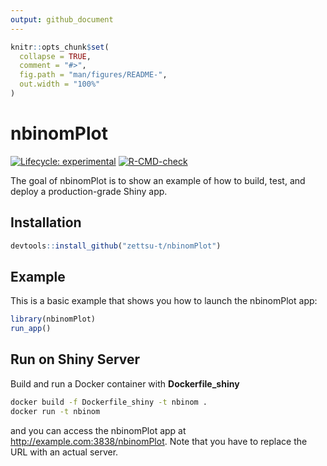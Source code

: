---
output: github_document
---

<!-- README.md is generated from README.Rmd. Please edit that file -->

```{r, include = FALSE}
knitr::opts_chunk$set(
  collapse = TRUE,
  comment = "#>",
  fig.path = "man/figures/README-",
  out.width = "100%"
)
```

# nbinomPlot

<!-- badges: start -->
[![Lifecycle: experimental](https://img.shields.io/badge/lifecycle-experimental-orange.svg)](https://lifecycle.r-lib.org/articles/stages.html#experimental)
[![R-CMD-check](https://github.com/zettsu-t/nbinomPlot/workflows/R-CMD-check/badge.svg)](https://github.com/zettsu-t/nbinomPlot/actions)
<!-- badges: end -->

The goal of nbinomPlot is to show an example of how to build, test, and deploy a production-grade Shiny app.

## Installation

``` r
devtools::install_github("zettsu-t/nbinomPlot")
```

## Example

This is a basic example that shows you how to launch the nbinomPlot app:

```{r example, echo = TRUE, eval = FALSE}
library(nbinomPlot)
run_app()
```

## Run on Shiny Server

Build and run a Docker container with **Dockerfile_shiny**

```{bash build, echo = TRUE, eval = FALSE}
docker build -f Dockerfile_shiny -t nbinom .
docker run -t nbinom
```

and you can access the nbinomPlot app at [http://example.com:3838/nbinomPlot](http://example.com:3838/nbinomPlot). Note that you have to replace the URL with an actual server.

